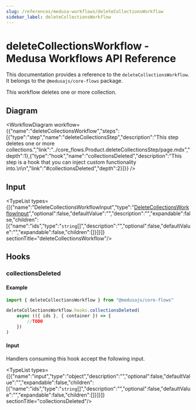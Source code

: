 ```yaml
---
slug: /references/medusa-workflows/deleteCollectionsWorkflow
sidebar_label: deleteCollectionsWorkflow
---
```



# deleteCollectionsWorkflow - Medusa Workflows API Reference

This documentation provides a reference to the `deleteCollectionsWorkflow`. It belongs to the `@medusajs/core-flows` package.

This workflow deletes one or more collection.

## Diagram

<WorkflowDiagram workflow={{"name":"deleteCollectionsWorkflow","steps":[{"type":"step","name":"deleteCollectionsStep","description":"This step deletes one or more collections.","link":"../core_flows.Product.deleteCollectionsStep/page.mdx","depth":1},{"type":"hook","name":"collectionsDeleted","description":"This step is a hook that you can inject custom functionality into.\n\n","link":"#collectionsDeleted","depth":2}]}} />

## Input

<TypeList types={[{"name":"DeleteCollectionsWorkflowInput","type":"[DeleteCollectionsWorkflowInput](../../../types/core_flows.DeleteCollectionsWorkflowInput/page.mdx)","optional":false,"defaultValue":"","description":"","expandable":false,"children":[{"name":"ids","type":"`string`[]","description":"","optional":false,"defaultValue":"","expandable":false,"children":[]}]}]}  sectionTitle="deleteCollectionsWorkflow"/>

## Hooks

### collectionsDeleted

#### Example

```ts
import { deleteCollectionsWorkflow } from "@medusajs/core-flows"

deleteCollectionsWorkflow.hooks.collectionsDeleted(
	async (({ ids }, { container }) => {
		//TODO
	})
)
```

#### Input

Handlers consuming this hook accept the following input.

<TypeList types={[{"name":"input","type":"object","description":"","optional":false,"defaultValue":"","expandable":false,"children":[{"name":"ids","type":"`string`[]","description":"","optional":false,"defaultValue":"","expandable":false,"children":[]}]}]}  sectionTitle="collectionsDeleted"/>
